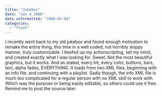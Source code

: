 ```yaml
---
title: "Jukebox"
date: "Jan 4 2006"
date_unformatted: "2006-01-04"
categories: 
  - "flash"
---
```


I recently went back to my old jukebox and found enough motivation to remake the entire thing, this time in a well coded, not horribly sloppy manner, truly customizable. I beefed up my actionscripting, set my mind, and created exactly what I was looking for. Sweet. Not the most beautiful graphics, but it works. And as stated, every bit, every color, buttons, bars, text, alpha fades, EVERYTHING. It loads from two XML files, beginning with an info file, and continuing with a playlist. Sadly though, the info XML file is much too complicated for a regular person with no XML skill to work with. Which was the purpose or being easily editable, so others could use it free. Remind me to post the source later.
